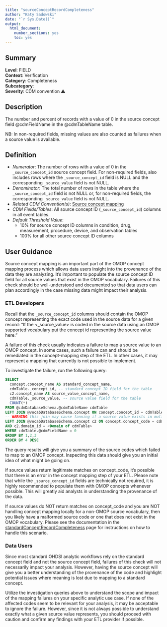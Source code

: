 ```yaml
---
title: "sourceConceptRecordCompleteness"
author: "Katy Sadowski"
date: "`r Sys.Date()`"
output:
  html_document:
    number_sections: yes
    toc: yes
---
```


## Summary

**Level**: FIELD\
**Context**: Verification\
**Category**: Completeness\
**Subcategory**: \
**Severity**: CDM convention &#x26A0;\


## Description
The number and percent of records with a value of 0 in the source concept field @cdmFieldName in the @cdmTableName table.

NB: In non-required fields, missing values are also counted as failures when a source value is available.

## Definition

- *Numerator*: The number of rows with a value of 0 in the `_source_concept_id` source concept field.  For non-required fields, also includes rows where the `_source_concept_id` field is NULL and the corresponding `_source_value` field is not NULL.
- *Denominator*: The total number of rows in the table where the `_source_concept_id` field is not NULL or, for non-required fields, the corresponding `_source_value` field is not NULL.
- *Related CDM Convention(s)*: [Source concept mapping](https://ohdsi.github.io/CommonDataModel/dataModelConventions.html#Fields) 
- *CDM Fields/Tables*: All source concept ID (`_source_concept_id`) columns in all event tables. 
- *Default Threshold Value*: 
  - 10% for source concept ID columns in condition, drug, measurement, procedure, device, and observation tables
  - 100% for all other source concept ID columns


## User Guidance
Source concept mapping is an important part of the OMOP concept mapping process which allows data users insight into the provenance of the data they are analyzing.  It’s important to populate the source concept ID field for all source values that exist in the OMOP vocabulary.  Failures of this check should be well-understood and documented so that data users can plan accordingly in the case missing data might impact their analysis. 

### ETL Developers
Recall that the `_source_concept_id` columns should contain the OMOP concept representing the exact code used in the source data for a given record: “If the <_source_value> is coded in the source data using an OMOP supported vocabulary put the concept id representing the source value here.” 

A failure of this check usually indicates a failure to map a source value to an OMOP concept.  In some cases, such a failure can and should be remediated in the concept-mapping step of the ETL.  In other cases, it may represent a mapping that currently is not possible to implement. 

To investigate the failure, run the following query: 

```sql
SELECT  
  concept.concept_name AS standard_concept_name, 
  cdmTable._concept_id, -- standard concept ID field for the table 
  c2.concept_name AS source_value_concept_name, 
  cdmTable._source_value, -- source value field for the table 
  COUNT(*) 
FROM @cdmDatabaseSchema.@cdmTableName cdmTable 
LEFT JOIN @vocabDatabaseSchema.concept ON concept.concept_id = cdmTable._concept_id 
-- WARNING this join may cause fanning if a source value exists in multiple vocabularies 
LEFT JOIN @vocabDatabaseSchema.concept c2 ON concept.concept_code = cdmTable._source_value 
AND c2.domain_id = <Domain of cdmTable> 
WHERE cdmTable.@cdmFieldName = 0  
GROUP BY 1,2,3 
ORDER BY 4 DESC 
```

The query results will give you a summary of the source codes which failed to map to an OMOP concept.  Inspecting this data should give you an initial idea of what might be going on. 

If source values return legitimate matches on concept_code, it’s possible that there is an error in the concept mapping step of your ETL.  Please note that while the `_source_concept_id` fields are technically not required, it is highly recommended to populate them with OMOP concepts whenever possible.  This will greatly aid analysts in understanding the provenance of the data. 

If source values do NOT return matches on concept_code and you are NOT handling concept mapping locally for a non-OMOP source vocabulary, then you likely have a malformed source code or one that does not exist in the OMOP vocabulary.  Please see the documentation in the [standardConceptRecordCompleteness](standardConceptRecordCompleteness.html) page for instructions on how to handle this scenario. 

### Data Users
Since most standard OHDSI analytic workflows rely on the standard concept field and not the source concept field, failures of this check will not necessarily impact your analysis.  However, having the source concept will give you a better understanding of the provenance of the code and highlight potential issues where meaning is lost due to mapping to a standard concept.

Utilize the investigation queries above to understand the scope and impact of the mapping failures on your specific analytic use case.  If none of the affected codes seem to be relevant for your analysis, it may be acceptable to ignore the failure.  However, since it is not always possible to understand exactly what a given source value represents, you should proceed with caution and confirm any findings with your ETL provider if possible. 
